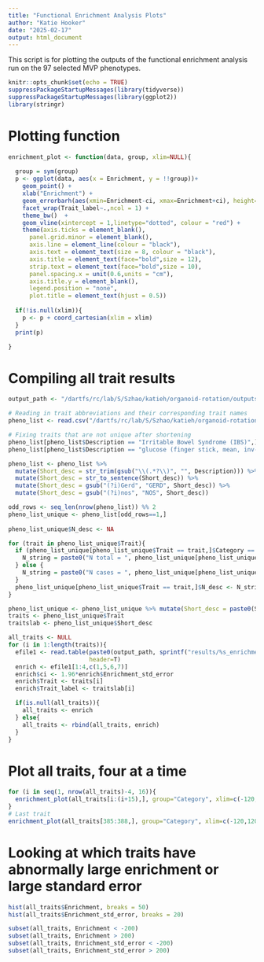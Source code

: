 ```yaml
---
title: "Functional Enrichment Analysis Plots"
author: "Katie Hooker"
date: "2025-02-17"
output: html_document
---
```



This script is for plotting the outputs of the functional enrichment analysis run on the 97 selected MVP phenotypes.

```r
knitr::opts_chunk$set(echo = TRUE)
suppressPackageStartupMessages(library(tidyverse))
suppressPackageStartupMessages(library(ggplot2))
library(stringr)

```

# Plotting function
```r
enrichment_plot <- function(data, group, xlim=NULL){
  
  group = sym(group)
  p <- ggplot(data, aes(x = Enrichment, y = !!group))+
    geom_point() +
    xlab("Enrichment") +
    geom_errorbarh(aes(xmin=Enrichment-ci, xmax=Enrichment+ci), height=.2) +
    facet_wrap(Trait_label~.,ncol = 1) +
    theme_bw()  +
    geom_vline(xintercept = 1,linetype="dotted", colour = "red") +
    theme(axis.ticks = element_blank(),
      panel.grid.minor = element_blank(),
      axis.line = element_line(colour = "black"),
      axis.text = element_text(size = 8, colour = "black"),
      axis.title = element_text(face="bold",size = 12),
      strip.text = element_text(face="bold",size = 10),
      panel.spacing.x = unit(0.6,units = "cm"),
      axis.title.y = element_blank(),
      legend.position = "none",
      plot.title = element_text(hjust = 0.5))
  
  if(!is.null(xlim)){
    p <- p + coord_cartesian(xlim = xlim)
  }
  print(p)

}
```

# Compiling all trait results
```r
output_path <- "/dartfs/rc/lab/S/Szhao/katieh/organoid-rotation/outputs/"

# Reading in trait abbreviations and their corresponding trait names
pheno_list <- read.csv("/dartfs/rc/lab/S/Szhao/katieh/organoid-rotation/data/MVP_pheno_list.csv")

# Fixing traits that are not unique after shortening
pheno_list[pheno_list$Description == "Irritable Bowel Syndrome (IBS)",]$Description <- "Irritable Bowel Syndrome survey result"
pheno_list[pheno_list$Description == "glucose (finger stick, mean, inv-norm transformed)",]$Description <- "Glucose finger stick result"

pheno_list <- pheno_list %>% 
  mutate(Short_desc = str_trim(gsub("\\(.*?\\)", "", Description))) %>% 
  mutate(Short_desc = str_to_sentence(Short_desc)) %>% 
  mutate(Short_desc = gsub("(?i)Gerd", "GERD", Short_desc)) %>% 
  mutate(Short_desc = gsub("(?i)nos", "NOS", Short_desc))

odd_rows <- seq_len(nrow(pheno_list)) %% 2
pheno_list_unique <- pheno_list[odd_rows==1,]
  
pheno_list_unique$N_desc <- NA

for (trait in pheno_list_unique$Trait){
  if (pheno_list_unique[pheno_list_unique$Trait == trait,]$Category == "Labs") {
    N_string = paste0("N total = ", pheno_list_unique[pheno_list_unique$Trait == trait,]$num_samples.EUR)
  } else {
    N_string = paste0("N cases = ", pheno_list_unique[pheno_list_unique$Trait == trait,]$num_cases.EUR, ", N controls = ", pheno_list_unique[pheno_list_unique$Trait == trait,]$num_controls.EUR)
  }
  pheno_list_unique[pheno_list_unique$Trait == trait,]$N_desc <- N_string
}

pheno_list_unique <- pheno_list_unique %>% mutate(Short_desc = paste0(Short_desc, " (", N_desc, ")"))
traits <- pheno_list_unique$Trait
traitslab <- pheno_list_unique$Short_desc

all_traits <- NULL 
for (i in 1:length(traits)){
  efile1 <- read.table(paste0(output_path, sprintf("results/%s_enrichment.results", traits[i])),
                       header=T)
  enrich <- efile1[1:4,c(1,5,6,7)]
  enrich$ci <- 1.96*enrich$Enrichment_std_error
  enrich$Trait <- traits[i]
  enrich$Trait_label <- traitslab[i]

  if(is.null(all_traits)){
    all_traits <- enrich
  } else{
    all_traits <- rbind(all_traits, enrich)
  }
}
```

# Plot all traits, four at a time
```r
for (i in seq(1, nrow(all_traits)-4, 16)){
  enrichment_plot(all_traits[i:(i+15),], group="Category", xlim=c(-120,120))
}
# Last trait
enrichment_plot(all_traits[385:388,], group="Category", xlim=c(-120,120))

```

# Looking at which traits have abnormally large enrichment or large standard error
```r
hist(all_traits$Enrichment, breaks = 50)
hist(all_traits$Enrichment_std_error, breaks = 20)
```


```r
subset(all_traits, Enrichment < -200)
subset(all_traits, Enrichment > 200)
subset(all_traits, Enrichment_std_error < -200)
subset(all_traits, Enrichment_std_error > 200)

```


